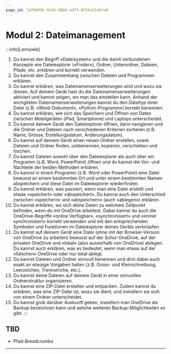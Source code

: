 ```yaml
---
page_id: 7afb849e-9cb5-48bb-ad73-0f26a21abfa0
---
```


# Modul 2: Dateimanagement
:::info[Lernziele]
1. Du kannst den Begriff «Dateisystem» und die damit verbundenen Konzepte wie Dateiexplorer («Finder»), Ordner, Unterordner, Dateien, Pfade, etc. erklären und korrekt verwenden.
2. Du kannst den Zusammenhang zwischen Dateien und Programmen erklären.
3. Du kannst erklären, was Dateinamenserweiterungen sind und wozu sie dienen. Auf deinem Gerät hast du die Dateinamenserweiterungen aktiviert und kannst zeigen, wo man das einstellen kann. Anhand der wichgitsten Dateinamenserweiterungen kannst du den Dateityp einer Datei (z.B. «Word-Dokument», «Python-Programm») korrekt benennen.
4. Du kannst erklären, wie sich das Speichern und Öffnen von Daten zwischen Mobilgeräten (iPad, Smartphone) und Laptops unterscheidet.
5. Du kannst deinem Gerät den Dateiexplorer öffnen, darin navigieren und die Ordner und Dateien nach verschiedenen Kriterien sortieren (z.B. Name, Grösse, Erstellungsdatum, Änderungsdatum).
6. Du kannst auf deinem Gerät einen neuen Ordner erstellen, sowie Dateien und Ordner finden, umbenennen, kopieren, verschieben und löschen.
7. Du kannst Dateien sowohl über den Dateiexplorer als auch über ein Programm (z.B. Word, PowerPoint) öffnen und du kannst die Vor- und Nachteile der beiden Methoden erklären.
8. Du kannst in einem Programm (z.B. Word oder PowerPoint) eine Datei bewusst an einem bestimmten Ort und unter einem bestimmten Namen abspeichern und diese Datei im Dateiexplorer wiederfinden.
9. Du kannst erklären, was passiert, wenn man eine Datei erstellt und etwas «speichert» oder «abspeichert». Du kannst auch den Unterschied zwischen «speichern» und «abspeichern» (auch «ablegen») erklären.
10. Du kannst erklären, wo sich deine Daten zu welchem Zeitpunkt befinden, wenn du mit OneDrive arbeitest. Dabei kannst du auch die OneDrive-Begriffe «online Verfügbar», «synchronisiert» und «immer synchronisiert» korrekt verwenden und mit den entsprechenden Symbolen und Funktionen im Dateiexplorer deines Geräts verknüpfen.
11. Du kannst auf deinem Gerät eine Datei (ohne mit der Browser-Version von OneDrive zu arbeiten) bewusst auf der Schul-OneDrive, auf der privaten OneDrive und «lokal» (also ausserhalb von OneDrive) ablegen. Du kannst auch erklären, was es bedeutet, wenn man etwas auf der «falschen» OneDrive oder nur lokal ablegt.
12. Du kannst Dateien und Ordner sinnvoll benennen und dich dabei auch exakt an etwaige Vorgaben halten (z.B. Gross- und Kleinschreibung, Leerzeichen, Trennstriche, etc.).
13. Du kannst deine Dateien auf deinem Gerät in einer sinnvollen Ordnerstruktur organisieren.
14. Du kannst eine ZIP-Datei erstellen und entpacken. Zudem kannst du erklären, was eine ZIP-Datei ist, wozu sie dient, und inwiefern sie sich von einem Ordner unterscheidet.
15. Du kannst grob darüber Auskunft geben, inwiefern man OneDrive als Backup bezeichnen kann und welche weiteren Backup-Möglichkeiten es gibt.
:::

## TBD
- Pfad-Breadcrumbs

---